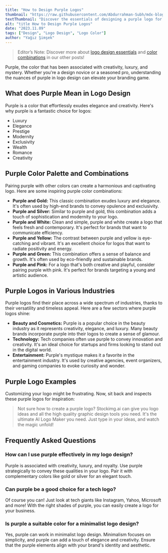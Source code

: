 ```yaml
---
title: "How to Design Purple Logos"
thumbnail: "https://raw.githubusercontent.com/Abdurrahman-Subh/mdx-blog/main/images/purple-logo1.png"
textThumbnail: "Discover the essentials of designing a purple logo for your business! Learn its meaning in design, color combinations, examples and more!"
alt: "title How to Design Purple Logos"
date: "2023.11.09"
tags: ["Design", "Logo Design", "Logo Color"]
author: "Yağız Şimşek"
---
```


<CustomImage
  src="https://raw.githubusercontent.com/Abdurrahman-Subh/mdx-blog/main/images/purple-logo2.png"
  alt="a wine glass covered by leaves"
/>

> Editor’s Note: Discover more about [logo design essentials](https://stockimg.ai/blog/design/how-to-design-a-logo) and [color combinations](https://stockimg.ai/blog/design/the-psychology-of-color-in-design) in our other posts!

Purple, the color that has been associated with creativity, luxury, and mystery. Whether you're a design novice or a seasoned pro, understanding the nuances of purple in logo design can elevate your branding game.

## What does Purple Mean in Logo Design
Purple is a color that effortlessly exudes elegance and creativity. Here's why purple is a fantastic choice for logos:

- Luxury
- Elegance
- Prestige
- Modernity
- Exclusivity
- Wealth
- Romance
- Creativity

## Purple Color Palette and Combinations
Pairing purple with other colors can create a harmonious and captivating logo. Here are some inspiring purple color combinations:
  
- **Purple and Gold:** This classic combination exudes luxury and elegance. It's often used by high-end brands to convey opulence and exclusivity.
- **Purple and Silver:** Similar to purple and gold, this combination adds a touch of sophistication and modernity to your logo.
- **Purple and White:** Clean and simple, purple and white create a logo that feels fresh and contemporary. It's perfect for brands that want to communicate efficiency.
- **Purple and Yellow:** The contrast between purple and yellow is eye-catching and vibrant. It's an excellent choice for logos that want to radiate positivity and energy.
- **Purple and Green:** This combination offers a sense of balance and growth. It's often used by eco-friendly and sustainable brands.
- **Purple and Pink:** For a logo that's both creative and playful, consider pairing purple with pink. It's perfect for brands targeting a young and artistic audience. 

## Purple Logos in Various Industries

Purple logos find their place across a wide spectrum of industries, thanks to their versatility and timeless appeal. Here are a few sectors where purple logos shine:

- **Beauty and Cosmetics:** Purple is a popular choice in the beauty industry as it represents creativity, elegance, and luxury. Many beauty brands incorporate purple into their logos to create a sense of glamour.
- **Technology:** Tech companies often use purple to convey innovation and creativity. It's an ideal choice for startups and firms looking to stand out in the digital world.
- **Entertainment:** Purple's mystique makes it a favorite in the entertainment industry. It's used by creative agencies, event organizers, and gaming companies to evoke curiosity and wonder.

## Purple Logo Examples
Customizing your logo might be frustrating. Now, sit back and inspects these purple logos for inspiration:

<CustomImage
  src="https://raw.githubusercontent.com/Abdurrahman-Subh/mdx-blog/main/images/gallery-purple-logos.png"
  alt="purple logo examples including, fedex, ms teams, vs code, purple, instagram, lakers, logitech, wonka, twitch, taco bell, milka, yahoo, welch's zoopla"
/>

> Not sure how to create a purple logo? Stockimg.ai can give you logo ideas and all the high quality graphic design tools you need. It's the ultimate AI Logo Maker you need. Just type in your ideas, and watch the magic unfold!

## Frequently Asked Questions
### How can I use purple effectively in my logo design?
Purple is associated with creativity, luxury, and royalty. Use purple strategically to convey these qualities in your logo. Pair it with complementary colors like gold or silver for an elegant touch.
### Can purple be a good choice for a tech logo?
Of course you can! Just look at tech giants like Instagram, Yahoo, Microsoft and more! With the right shades of purple, you can easily create a logo for your business.
### Is purple a suitable color for a minimalist logo design?
Yes, purple can work in minimalist logo design. Minimalism focuses on simplicity, and purple can add a touch of elegance and creativity. Ensure that the purple elements align with your brand's identity and aesthetic.
